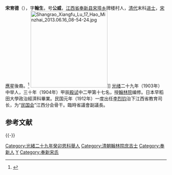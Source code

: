 {{Multiple issues|
{{Update|time=2022-04-02T11:00:11+00:00}}
{{Refimprove|time=2022-04-02T11:22:43+00:00}}
}}

{{Infobox Officeholder
|姓名= 宋育德
|圖像 = File:宋育德.jpg
|圖像大小 = 200px
|圖像說明 =   
|字    = 公威
|號    = 
|別名    = 
|出生日期 = 
|出生地點 = 
|逝世日期 = 
|逝世地點 = 
|死因    = 
|墓地    = 
|籍貫    = 
|政黨    = 
|parents  = 
|配偶   =
|伴侶    = 
|relatives  =  
|children  =  
|著作    = 
|past    = 
}}

'''宋育德'''（{{bd|1878年||1944年||Song}}），字'''翰生'''，号'''公威'''，[[江西省|江西省]][[奉新县|奉新县]][[宋埠镇_(奉新县)|宋埠乡]]牌楼村人，[[清代|清代]]末科[[进士|进士]]，[[宋應星|宋應星]]後裔。<ref>{{cite book |author=宜春市人民政府, 宜春市志编纂委员会 |title=宜春市志(下册) |year=2010 |publisher=方志出版社|isbn=978-7-80238-841-3 |pages= |chapter=卷六十七 人物-第一章 人物传  }}</ref>
[[File:Shangrao_Xiangfu_Lu_17_Hao_Minzhai_2013.06.16_08-54-24.jpg|240px]]]]
[[光绪|光绪]]二十九年（1903年）中举人，三十年（1904年）甲辰[[殿试|殿试]]中二甲第十七名，授[[翰林院|翰林院]]编修。日本早稻田大學政治經濟科畢業。民国元年（1912年）一度出任[[李烈钧|李烈钧]]治下江西省教育司长，为“[[民国会|民国会]]”江西分会骨干。臨時省議會副議長。

==参考文献==
{{reflist}}

{{-}}
{{清朝人物小作品}}
{{清朝官員小作品}}
{{中國政治人物小作品}}

{{光緒三十年甲辰恩科殿試金榜}}
{{中華民國第二屆國會眾議院議員}}

[[Category:光緒二十九年癸卯恩科舉人|Category:光緒二十九年癸卯恩科舉人]]
[[Category:清朝翰林院庶吉士|Category:清朝翰林院庶吉士]]
[[Category:奉新人|Category:奉新人]]
[[Category:宋姓|Y]]
[[Category:奉新宋氏|Category:奉新宋氏]]